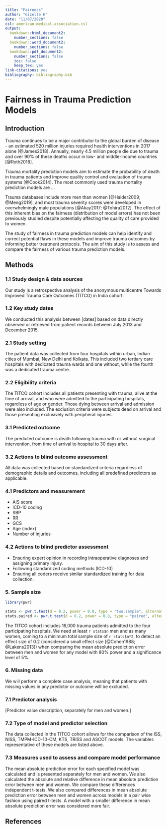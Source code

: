 ```yaml
---
title: "Fairness"
author: "Gizelle H"
date: "11/07/2020"
csl: american-medical-association.csl
output:
  bookdown::html_document2:
    number_sections: false
  bookdown::word_document2:
    number_sections: false    
  bookdown::pdf_document2:
    number_sections: false
    toc: false
    keep_tex: yes
link-citations: yes
bibliography: bibliography.bib
---
```


# Fairness in Trauma Prediction Models

## Introduction

Trauma continues to be a major contributor to the global burden of
disease - an estimated 520 million injuries required health
interventions in 2017 alone [@James2018]. Annually, nearly 4.5 million
people die due to trauma and over 90% of these deaths occur in low-
and middle-income countries [@Roth2018].

Trauma mortality prediction models aim to estimate the probability of
death in trauma patients and improve quality control and evaluation of
trauma systems [@Cook2014]. The most commonly used trauma mortality
prediction models are ... <!-- List the major ones here, keep it to
1.5 lines -->

<!-- Use one paragraph (5 lines) to elaborate on these models-->

<!-- Move the most important parts of these two paragraphs to the list
of the most commonly used models and to the paragraph that elaborates
on those.

Indices such as the Injury Severity Score (ISS),
the New Injury Severity Score (NISS) and Trauma Mortality Prediction
Model (TMPM) are based on anatomic region of injury [@Haider2012]. The
ISS and NISS employ the Abbreviated Injury Scale (AIS) which assigns
scores based on region and type of anatomic structure injured and the
severity of the injury. The TMPM can be based either on the AIS or the
International Classification of Diseases 10th Clinical Modification
(ICD-10-CM) coding of injuries [@Osler2019].

Other models use a combination of anatomic and physiological parameters to
predict mortality. These include the Kampala Trauma Score (KTS) which uses age,
systolic blood pressure (SBP), respiratory rate (RR), neurological status and
number of injuries; Revised Trauma Score (RTS), uses the Glasgow Coma Scale
(GCS), SBP and RR [@Akay2017]; Trauma and Injury Severity Score (TRISS), which
is a combination of RTS, ISS and age index, A Severity Characterization of
Trauma (ASCOT), which uses AIS, RTS and age [@Champion1996]; and Base-deficit
Injury Severity Score (BISS), which employs the base-deficit, ISS and age
index [@Lam2016].
-->

Trauma databases include more men than women [@Haider2009; @Meng2019],
and most trauma severity scores were developed in overwhelmingly male
populations [@Akay2017; @Tohira2012]. The effect of this inherent bias
on the fairness (distribution of model errors) has not been previously
studied despite potentially affecting the quality of care provided to
women.

The study of fairness in trauma prediction models can help identify
and correct potential flaws in these models and improve trauma
outcomes by informing better treatment protocols. The aim of this
study is to assess and compare the fairness of various trauma
prediction models.


## Methods

### 1.1 Study design & data sources

Our study is a retrospective analysis of the anonymous multicentre
Towards Improved Trauma Care Outcomes (TITCO) in India cohort.

### 1.2 Key study dates

We conducted this analysis between [dates] based on data directly
observed or retrieved from patient records between July 2013 and
December 2015.

### 2.1 Study setting

The patient data was collected from four hospitals within urban,
Indian cities of Mumbai, New Delhi and Kolkata. This included two
tertiary care hospitals with dedicated trauma wards and one without,
while the fourth was a dedicated trauma centre.

### 2.2 Eligibility criteria

The TITCO cohort includes all patients presenting with trauma, alive
at the time of arrival, and who were admitted to the participating
hospitals, regardless of age or gender. Those dying between arrival
and admission were also included. The exclusion criteria were subjects
dead on arrival and those presenting exclusively with peripheral
injuries.

### 3.1 Predicted outcome

The predicted outcome is death following trauma with or without
surgical intervention, from time of arrival to hospital to 30 days after.

### 3.2 Actions to blind outcome assessment

All data was collected based on standardized criteria regardless of
demographic details and outcomes, including all predefined predictors
as applicable.

### 4.1 Predictors and measurement

- AIS score
- ICD-10 coding
- SBP
- RR
- GCS
- Age (index)
- Number of injuries

### 4.2 Actions to blind predictor assessment

- Ensuring expert opinion in recording intraoperative diagnoses and assigning primary injury.
- Following standardized coding methods (ICD-10)
- Ensuring all coders receive similar standardized training for data collection. 
	

### 5. Sample size

```r

library(pwr)

stats <- pwr.t.test(d = 0.2, power = 0.8, type = "two.sample", alternative = "two.sided")
stats.paired <- pwr.t.test(d = 0.2, power = 0.8, type = "paired", alternative = "two.sided")

```

The TITCO cohort includes 16,000 trauma patients admitted to the four
participating hospitals. We need at least `r stats$n` men and as many
women, coming to a minimum total sample size of `r stats$n*2`, to
detect an effect size of 0.2 (considered a small effect size
[@Cohen1988; @Lakens2013]) when comparing the mean absolute prediction
error between men and women for any model with 80% power and a
significance level of 5%.

### 6. Missing data

We will perform a complete case analysis, meaning that patients with
missing values in any predictor or outcome will be excluded.

### 7.1 Predictor analysis

[Predictor value description, separately for men and women.]

### 7.2 Type of model and predictor selection

The data collected in the TITCO cohort allows for the comparison of the
ISS, NISS, TMPM-ICD-10-CM, KTS, TRISS and ASCOT models. The variables
representative of these models are listed above.

### 7.3 Measures used to assess and compare model performance

The mean absolute prediction error for each specified model was
calculated and is presented separately for men and women. We also
calculated the absolute and relative difference in mean absolute
prediction error between men and women. We compare these differences
independent t-tests. We also compared differences in mean absolute
prediction error between men and women across models in a pair wise
fashion using paired t-tests. A model with a smaller difference in
mean absolute prediction error was considered more fair.

## References
